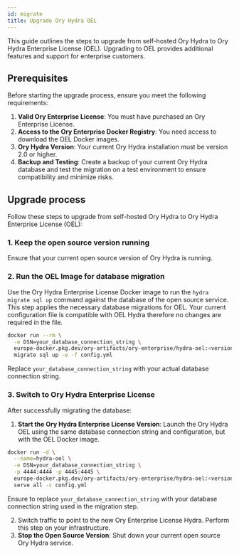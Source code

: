 ```yaml
---
id: migrate
title: Upgrade Ory Hydra OEL
---
```


This guide outlines the steps to upgrade from self-hosted Ory Hydra to Ory Hydra Enterprise License (OEL). Upgrading to OEL
provides additional features and support for enterprise customers.

## Prerequisites

Before starting the upgrade process, ensure you meet the following requirements:

1. **Valid Ory Enterprise License**: You must have purchased an Ory Enterprise License.
2. **Access to the Ory Enterprise Docker Registry**: You need access to download the OEL Docker images.
3. **Ory Hydra Version**: Your current Ory Hydra installation must be version 2.0 or higher.
4. **Backup and Testing**: Create a backup of your current Ory Hydra database and test the migration on a test environment to
   ensure compatibility and minimize risks.

## Upgrade process

Follow these steps to upgrade from self-hosted Ory Hydra to Ory Hydra Enterprise License (OEL):

### 1. Keep the open source version running

Ensure that your current open source version of Ory Hydra is running.

### 2. Run the OEL Image for database migration

Use the Ory Hydra Enterprise License Docker image to run the `hydra migrate sql up` command against the database of the open
source service. This step applies the necessary database migrations for OEL. Your current configuration file is compatible with
OEL Hydra therefore no changes are required in the file.

```bash
docker run --rm \
  -e DSN=your_database_connection_string \
  europe-docker.pkg.dev/ory-artifacts/ory-enterprise/hydra-oel:<version> \
  migrate sql up -e -f config.yml
```

Replace `your_database_connection_string` with your actual database connection string.

### 3. Switch to Ory Hydra Enterprise License

After successfully migrating the database:

1. **Start the Ory Hydra Enterprise License Version**: Launch the Ory Hydra OEL using the same database connection string and
   configuration, but with the OEL Docker image.

```bash
docker run -d \
  --name=hydra-oel \
  -e DSN=your_database_connection_string \
  -p 4444:4444 -p 4445:4445 \
  europe-docker.pkg.dev/ory-artifacts/ory-enterprise/hydra-oel:<version> \
  serve all -c config.yml
```

Ensure to replace `your_database_connection_string` with your database connection string used in the migration step.

2. Switch traffic to point to the new Ory Enterprise License Hydra. Perform this step on your infrastructure.
3. **Stop the Open Source Version**: Shut down your current open source Ory Hydra service.

